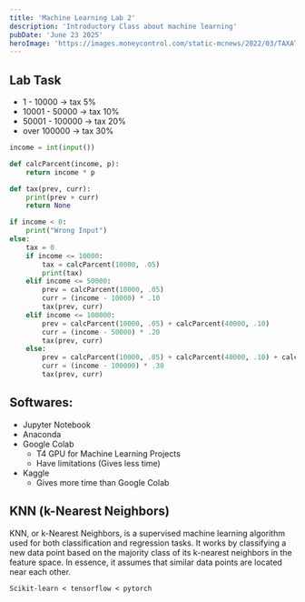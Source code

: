 ```yaml
---
title: 'Machine Learning Lab 2'
description: 'Introductory Class about machine learning'
pubDate: 'June 23 2025'
heroImage: 'https://images.moneycontrol.com/static-mcnews/2022/03/TAXATION-770x433.png?impolicy=website&width=770&height=431'
---
```


## Lab Task 

- 1 - 10000 -> tax 5%
- 10001 - 50000 -> tax 10%
- 50001 - 100000 -> tax 20%
- over 100000 -> tax 30%

```py
income = int(input())

def calcParcent(income, p):
    return income * p

def tax(prev, curr):
    print(prev + curr)
    return None

if income < 0:
    print("Wrong Input")
else:
    tax = 0
    if income <= 10000:
        tax = calcParcent(10000, .05)
        print(tax)
    elif income <= 50000:
        prev = calcParcent(10000, .05)
        curr = (income - 10000) * .10
        tax(prev, curr)
    elif income <= 100000:
        prev = calcParcent(10000, .05) + calcParcent(40000, .10)
        curr = (income - 50000) * .20
        tax(prev, curr)
    else:
        prev = calcParcent(10000, .05) + calcParcent(40000, .10) + calcParcent(50000, .20)
        curr = (income - 100000) * .30
        tax(prev, curr)
```

## Softwares:

- Jupyter Notebook
- Anaconda
- Google Colab
    - T4 GPU for Machine Learning Projects
    - Have limitations (Gives less time)
- Kaggle
    - Gives more time than Google Colab

## KNN (k-Nearest Neighbors)

KNN, or k-Nearest Neighbors, is a supervised machine learning algorithm used for both classification and regression tasks. It works by classifying a new data point based on the majority class of its k-nearest neighbors in the feature space. In essence, it assumes that similar data points are located near each other. 

`Scikit-learn < tensorflow < pytorch`

